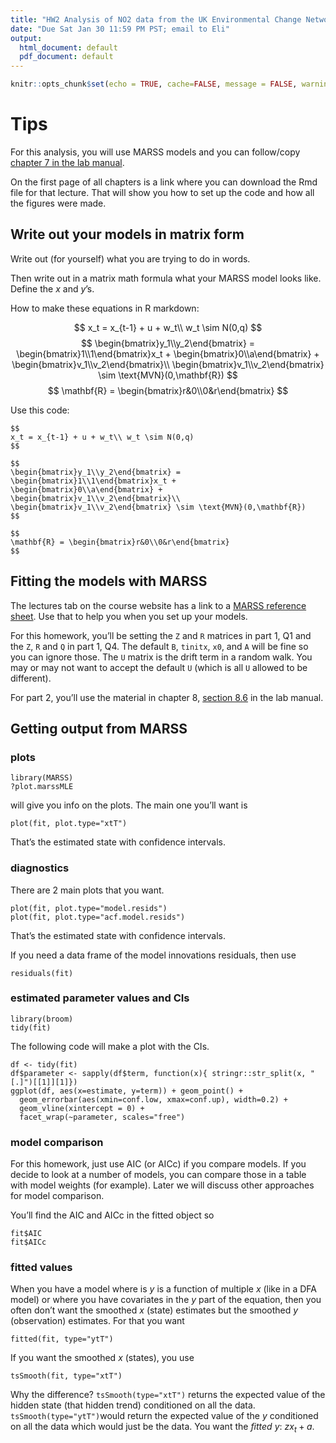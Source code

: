 ```yaml
---
title: "HW2 Analysis of NO2 data from the UK Environmental Change Network"
date: "Due Sat Jan 30 11:59 PM PST; email to Eli"
output:
  html_document: default
  pdf_document: default
---
```


```r
knitr::opts_chunk$set(echo = TRUE, cache=FALSE, message = FALSE, warning = FALSE)
```

# Tips

For this analysis, you will use MARSS models and you can follow/copy [chapter 7 in the lab manual](https://atsa-es.github.io/atsa-labs/chap-mss.html).

On the first page of all chapters is a link where you can download the Rmd file for that lecture. That will show you how to set up the code and how all the figures were made.

## Write out your models in matrix form

Write out (for yourself) what you are trying to do in words.

Then write out in a matrix math formula what your MARSS model looks like. Define the $x$ and $y$'s.  

How to make these equations in R markdown:

$$
x_t = x_{t-1} + u + w_t\\ w_t \sim N(0,q)
$$
$$
\begin{bmatrix}y_1\\y_2\end{bmatrix} =
\begin{bmatrix}1\\1\end{bmatrix}x_t + 
\begin{bmatrix}0\\a\end{bmatrix} +
\begin{bmatrix}v_1\\v_2\end{bmatrix}\\ 
\begin{bmatrix}v_1\\v_2\end{bmatrix} \sim \text{MVN}(0,\mathbf{R})
$$
$$
\mathbf{R} = \begin{bmatrix}r&0\\0&r\end{bmatrix}
$$

Use this code:

```
$$
x_t = x_{t-1} + u + w_t\\ w_t \sim N(0,q)
$$

$$
\begin{bmatrix}y_1\\y_2\end{bmatrix} =
\begin{bmatrix}1\\1\end{bmatrix}x_t + 
\begin{bmatrix}0\\a\end{bmatrix} +
\begin{bmatrix}v_1\\v_2\end{bmatrix}\\ 
\begin{bmatrix}v_1\\v_2\end{bmatrix} \sim \text{MVN}(0,\mathbf{R})
$$

$$
\mathbf{R} = \begin{bmatrix}r&0\\0&r\end{bmatrix}
$$
```

## Fitting the models with MARSS

The lectures tab on the course website has a link to a [MARSS reference sheet](https://atsa-es.github.io/atsa/Lectures/Week%203/MARSS_Reference_Sheet.pdf). Use that to help you when you set up your models.

For this homework, you'll be setting the `Z` and `R` matrices in part 1, Q1 and the `Z`, `R` and `Q` in part 1, Q4. The default `B`, `tinitx`, `x0`, and `A` will be fine so you can ignore those. The `U` matrix is the drift term in a random walk. You may or may not want to accept the default `U` (which is all `U` allowed to be different).

For part 2, you'll use the material in chapter 8, [section 8.6](https://atsa-es.github.io/atsa-labs/sec-msscov-season.html) in the lab manual.

## Getting output from MARSS

### plots

```
library(MARSS)
?plot.marssMLE
```
will give you info on the plots. The main one you'll want is 
```
plot(fit, plot.type="xtT")
```
That's the estimated state with confidence intervals.

### diagnostics

There are 2 main plots that you want.
```
plot(fit, plot.type="model.resids")
plot(fit, plot.type="acf.model.resids")
```
That's the estimated state with confidence intervals.

If you need a data frame of the model innovations residuals, then use
```
residuals(fit)
```

### estimated parameter values and CIs

```
library(broom)
tidy(fit)
```

The following code will make a plot with the CIs.
```
df <- tidy(fit)
df$parameter <- sapply(df$term, function(x){ stringr::str_split(x, "[.]")[[1]][1]})
ggplot(df, aes(x=estimate, y=term)) + geom_point() + 
  geom_errorbar(aes(xmin=conf.low, xmax=conf.up), width=0.2) +
  geom_vline(xintercept = 0) +
  facet_wrap(~parameter, scales="free")
```

### model comparison

For this homework, just use AIC (or AICc) if you compare models. If you decide to look at a number of models, you can compare those in a table with model weights (for example). Later we will discuss other approaches for model comparison.

You'll find the AIC and AICc in the fitted object so
```
fit$AIC
fit$AICc
```

### fitted values

When you have a model where is $y$ is a function of multiple $x$ (like in a DFA model) or where you have covariates in the $y$ part of the equation, then you often don't want the smoothed $x$ (state) estimates but the smoothed $y$ (observation) estimates. For that you want

```
fitted(fit, type="ytT")
```

If you want the smoothed $x$ (states), you use

```
tsSmooth(fit, type="xtT")
```

Why the difference? `tsSmooth(type="xtT")` returns the expected value of the hidden state (that hidden trend) conditioned on all the data. `tsSmooth(type="ytT")`would return the expected value of the $y$ conditioned on all the data which would just be the data. You want the *fitted* $y$: $z x_t + a$.